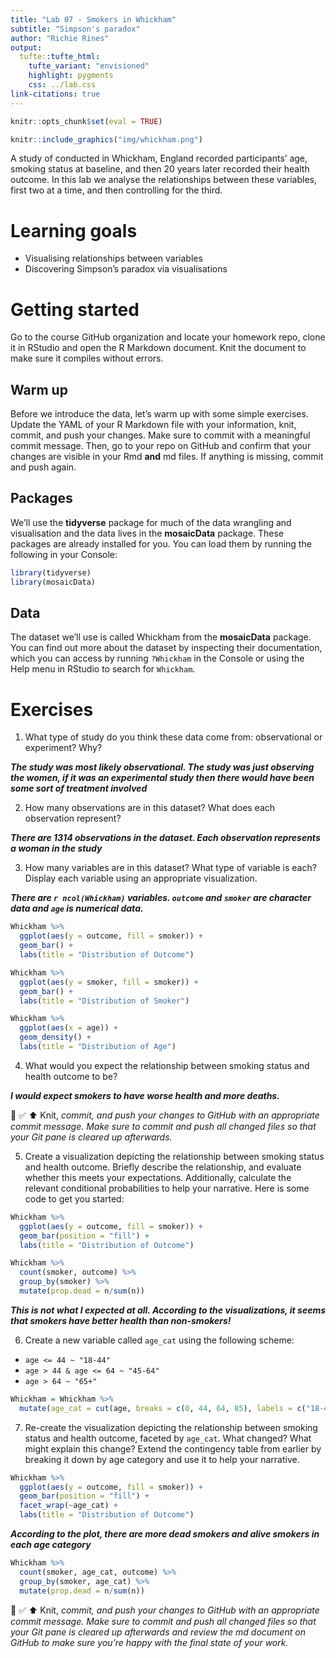 ```yaml
---
title: "Lab 07 - Smokers in Whickham"
subtitle: "Simpson's paradox"
author: "Richie Rines"
output: 
  tufte::tufte_html:
    tufte_variant: "envisioned"
    highlight: pygments
    css: ../lab.css
link-citations: true
---
```


```r
knitr::opts_chunk$set(eval = TRUE)
```

```r
knitr::include_graphics("img/whickham.png")
```

A study of conducted in Whickham, England recorded participants' age, smoking status at baseline, and then 20 years later recorded their health outcome.
In this lab we analyse the relationships between these variables, first two at a time, and then controlling for the third.

# Learning goals

-   Visualising relationships between variables
-   Discovering Simpson's paradox via visualisations

# Getting started

Go to the course GitHub organization and locate your homework repo, clone it in RStudio and open the R Markdown document.
Knit the document to make sure it compiles without errors.

## Warm up

Before we introduce the data, let's warm up with some simple exercises.
Update the YAML of your R Markdown file with your information, knit, commit, and push your changes.
Make sure to commit with a meaningful commit message.
Then, go to your repo on GitHub and confirm that your changes are visible in your Rmd **and** md files.
If anything is missing, commit and push again.

## Packages

We'll use the **tidyverse** package for much of the data wrangling and visualisation and the data lives in the **mosaicData** package.
These packages are already installed for you.
You can load them by running the following in your Console:

```r
library(tidyverse) 
library(mosaicData) 
```

## Data

The dataset we'll use is called Whickham from the **mosaicData** package.
You can find out more about the dataset by inspecting their documentation, which you can access by running `?Whickham` in the Console or using the Help menu in RStudio to search for `Whickham`.

# Exercises

1.  What type of study do you think these data come from: observational or experiment?
    Why?

***The study was most likely observational. The study was just observing the women, if it was an experimental study then there would have been some sort of treatment involved***

2.  How many observations are in this dataset?
    What does each observation represent?
    
***There are 1314 observations in the dataset. Each observation represents a woman in the study***

3.  How many variables are in this dataset?
    What type of variable is each?
    Display each variable using an appropriate visualization.

***There are `r ncol(Whickham)` variables. `outcome` and `smoker` are character data and `age` is numerical data.***

```r
Whickham %>%
  ggplot(aes(y = outcome, fill = smoker)) +
  geom_bar() +
  labs(title = "Distribution of Outcome")
```

```r
Whickham %>%
  ggplot(aes(y = smoker, fill = smoker)) +
  geom_bar() +
  labs(title = "Distribution of Smoker")
```

```r
Whickham %>%
  ggplot(aes(x = age)) +
  geom_density() +
  labs(title = "Distribution of Age")
```

4.  What would you expect the relationship between smoking status and health outcome to be?

***I would expect smokers to have worse health and more deaths.***

🧶 ✅ ⬆️ Knit, *commit, and push your changes to GitHub with an appropriate commit message. Make sure to commit and push all changed files so that your Git pane is cleared up afterwards.*

5.  Create a visualization depicting the relationship between smoking status and health outcome. Briefly describe the relationship, and evaluate whether this meets your expectations. Additionally, calculate the relevant conditional probabilities to help your narrative. Here is some code to get you started:

```r
Whickham %>%
  ggplot(aes(y = outcome, fill = smoker)) +
  geom_bar(position = "fill") +
  labs(title = "Distribution of Outcome")
```

```r
Whickham %>%
  count(smoker, outcome) %>%
  group_by(smoker) %>%
  mutate(prop.dead = n/sum(n))
```

***This is not what I expected at all. According to the visualizations, it seems that smokers have better health than non-smokers!***

6.  Create a new variable called `age_cat` using the following scheme:

-   `age <= 44 ~ "18-44"`
-   `age > 44 & age <= 64 ~ "45-64"`
-   `age > 64 ~ "65+"`

```r
Whickham = Whickham %>%
  mutate(age_cat = cut(age, breaks = c(0, 44, 64, 85), labels = c("18-44", "45-64", "65+")))
```

7.  Re-create the visualization depicting the relationship between smoking status and health outcome, faceted by `age_cat`. What changed? What might explain this change? Extend the contingency table from earlier by breaking it down by age category and use it to help your narrative.

```r
Whickham %>%
  ggplot(aes(y = outcome, fill = smoker)) +
  geom_bar(position = "fill") +
  facet_wrap(~age_cat) +
  labs(title = "Distribution of Outcome")
```

***According to the plot, there are more dead smokers and alive smokers in each age category***

```r
Whickham %>%
  count(smoker, age_cat, outcome) %>%
  group_by(smoker, age_cat) %>%
  mutate(prop.dead = n/sum(n))
```

🧶 ✅ ⬆️ Knit, *commit, and push your changes to GitHub with an appropriate commit message. Make sure to commit and push all changed files so that your Git pane is cleared up afterwards and review the md document on GitHub to make sure you're happy with the final state of your work.*
